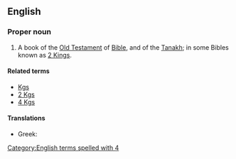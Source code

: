 ==English==
{{book of the Bible|Books of Kings}}

===Proper noun===
{{en-proper noun}}
# {{context|biblical|lang=en}}  A book of the [[Old Testament]] of [[Bible]], and of the [[Tanakh]]; in some Bibles known as [[2 Kings]].

====Related terms====
*[[Kgs]]
*[[2 Kgs]]
*[[4 Kgs]]

====Translations====
{{trans-top|book of the Bible}}
*Greek: {{t-|el|Δ' Βασιλειών||tr=D' Vasileión}}
{{trans-mid}}
{{trans-bottom}}

[[Category:English terms spelled with 4]]